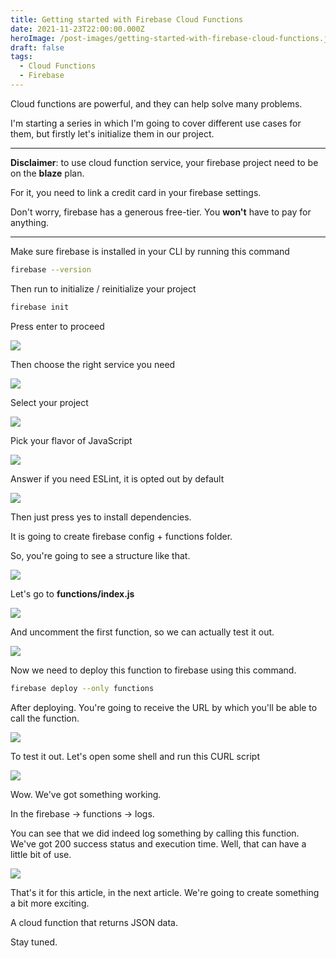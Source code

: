 ```yaml
---
title: Getting started with Firebase Cloud Functions
date: 2021-11-23T22:00:00.000Z
heroImage: /post-images/getting-started-with-firebase-cloud-functions.jpg
draft: false
tags:
  - Cloud Functions
  - Firebase
---
```


Cloud functions are powerful, and they can help solve many problems.

I'm starting a series in which I'm going to cover different use cases for them, but firstly let's initialize them in our project.

***

**Disclaimer**: to use cloud function service, your
firebase project need to be on the **blaze** plan.

For it, you need to link a credit card in your firebase settings.

Don't worry, firebase has a generous free-tier. You **won't** have to pay for anything.

***

Make sure firebase is installed in your CLI by running this command

```bash
firebase --version
```

Then run to initialize / reinitialize your project

```bash
firebase init
```

Press enter to proceed

![](/post-images/cloud-1.jpg)

Then choose the right service you need

![](/post-images/cloud-2.jpg)

Select your project

![](/post-images/cloud-3.jpg)

Pick your flavor of JavaScript

![](/post-images/cloud-4.jpg)

Answer if you need ESLint, it is opted out by default

![](/post-images/cloud-5.jpg)

Then just press yes to install dependencies.

It is going to create firebase config + functions folder.

So, you're going to see a structure like that.

![](/post-images/cloud-6.jpg)

Let's go to **functions/index.js**

![](/post-images/cloud-7.jpg)

And uncomment the first function, so we can actually test it out.

![](/post-images/cloud-8.jpg)

Now we need to deploy this function to firebase using this command.

```bash
firebase deploy --only functions
```

After deploying. You're going to receive the URL by which you'll be able to call the function.

![](/post-images/cloud-9.jpg)

To test it out. Let's open some shell and run this CURL script

![](/post-images/cloud-10.jpg)

Wow. We've got something working.

In the firebase → functions → logs.

You can see that we did indeed log something by calling this function. We've got 200 success status and execution time. Well, that can have a little bit of use.

![](/post-images/cloud-11.jpg)

That's it for this article, in the next article. We're going to create something a bit more exciting.

A cloud function that returns JSON data.

Stay tuned.
